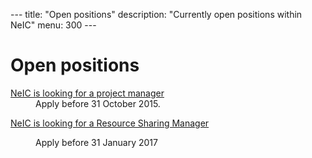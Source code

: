 ---
title: "Open positions"
description: "Currently open positions within NeIC"
menu: 300
---

= Open positions =

; [[/media/150904-Open-position-announcement-NeIC_PM_Collaborative_Infrastructure_for_Scientific_Software.pdf|NeIC is looking for a project manager]]
: Apply before 31 October 2015.

[https://neic.nordforsk.org/2016/11/29/Resource-sharing-PM.html NeIC is looking for a Resource Sharing Manager]
: Apply before 31 January 2017
